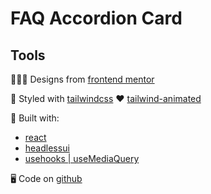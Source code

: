 

<Meta of={FaqAccordionCardStories} />

# FAQ Accordion Card

<Canvas of={FaqAccordionCardStories.Basic} />

## Tools

🧑🏼‍🎨 Designs from [frontend mentor](https://www.frontendmentor.io/challenges/results-summary-component-CE_K6s0maV)

🎨 Styled with [tailwindcss](https://tailwindcss.com/) ❤️ [tailwind-animated](https://www.tailwindcss-animated.com/)

🔨 Built with:

- [react](https://react.dev/)
- [headlessui](https://headlessui.com/react/disclosure)
- [usehooks | useMediaQuery](https://usehooks.com/usemediaquery)

🖥️ Code on [github](https://github.com/kim-fransson/frontend-mentor/tree/main/packages/web/src/faq-accordion-card)
